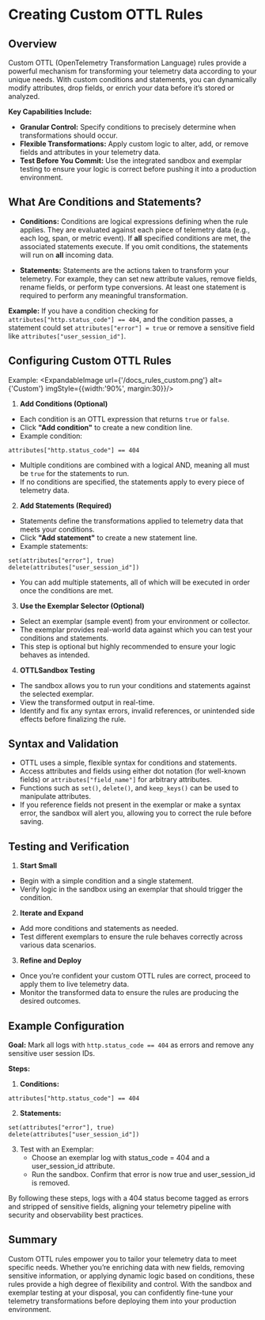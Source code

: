 
# Creating Custom OTTL Rules

## Overview

Custom OTTL (OpenTelemetry Transformation Language) rules provide a powerful mechanism for transforming your telemetry data according to your unique needs. With custom conditions and statements, you can dynamically modify attributes, drop fields, or enrich your data before it’s stored or analyzed.

**Key Capabilities Include:**
- **Granular Control:** Specify conditions to precisely determine when transformations should occur.
- **Flexible Transformations:** Apply custom logic to alter, add, or remove fields and attributes in your telemetry data.
- **Test Before You Commit:** Use the integrated sandbox and exemplar testing to ensure your logic is correct before pushing it into a production environment.

## What Are Conditions and Statements?

- **Conditions:** Conditions are logical expressions defining when the rule applies. They are evaluated against each piece of telemetry data (e.g., each log, span, or metric event). If **all** specified conditions are met, the associated statements execute. If you omit conditions, the statements will run on **all** incoming data.

- **Statements:** Statements are the actions taken to transform your telemetry. For example, they can set new attribute values, remove fields, rename fields, or perform type conversions. At least one statement is required to perform any meaningful transformation.

**Example:**
If you have a condition checking for `attributes["http.status_code"] == 404`, and the condition passes, a statement could set `attributes["error"] = true` or remove a sensitive field like `attributes["user_session_id"]`.

## Configuring Custom OTTL Rules
Example:
<ExpandableImage url={'/docs_rules_custom.png'} alt={'Custom'} imgStyle={{width:'90%', margin:30}}/>

1. **Add Conditions (Optional)**
- Each condition is an OTTL expression that returns `true` or `false`.
- Click **"Add condition"** to create a new condition line.
- Example condition:
```ottl
attributes["http.status_code"] == 404
```
- Multiple conditions are combined with a logical AND, meaning all must be `true` for the statements to run.
- If no conditions are specified, the statements apply to every piece of telemetry data.

2. **Add Statements (Required)**
- Statements define the transformations applied to telemetry data that meets your conditions.
- Click **"Add statement"** to create a new statement line.
- Example statements:
```ottl
set(attributes["error"], true)
delete(attributes["user_session_id"])
```
- You can add multiple statements, all of which will be executed in order once the conditions are met.

3. **Use the Exemplar Selector (Optional)**
- Select an exemplar (sample event) from your environment or collector.
- The exemplar provides real-world data against which you can test your conditions and statements.
- This step is optional but highly recommended to ensure your logic behaves as intended.

4. **OTTLSandbox Testing**
- The sandbox allows you to run your conditions and statements against the selected exemplar.
- View the transformed output in real-time.
- Identify and fix any syntax errors, invalid references, or unintended side effects before finalizing the rule.

## Syntax and Validation

- OTTL uses a simple, flexible syntax for conditions and statements.
- Access attributes and fields using either dot notation (for well-known fields) or `attributes["field_name"]` for arbitrary attributes.
- Functions such as `set()`, `delete()`, and `keep_keys()` can be used to manipulate attributes.
- If you reference fields not present in the exemplar or make a syntax error, the sandbox will alert you, allowing you to correct the rule before saving.

## Testing and Verification

1. **Start Small**
- Begin with a simple condition and a single statement.
- Verify logic in the sandbox using an exemplar that should trigger the condition.

2. **Iterate and Expand**
- Add more conditions and statements as needed.
- Test different exemplars to ensure the rule behaves correctly across various data scenarios.

3. **Refine and Deploy**
- Once you’re confident your custom OTTL rules are correct, proceed to apply them to live telemetry data.
- Monitor the transformed data to ensure the rules are producing the desired outcomes.

## Example Configuration

**Goal:**
Mark all logs with `http.status_code == 404` as errors and remove any sensitive user session IDs.

**Steps:**
1. **Conditions:**
```ottl
attributes["http.status_code"] == 404
```
2. **Statements:**
```ottl
set(attributes["error"], true)
delete(attributes["user_session_id"])
```
3.	Test with an Exemplar:
	- Choose an exemplar log with status_code = 404 and a user_session_id attribute.
	- Run the sandbox. Confirm that error is now true and user_session_id is removed.

By following these steps, logs with a 404 status become tagged as errors and stripped of sensitive fields, aligning your telemetry pipeline with security and observability best practices.

## Summary

Custom OTTL rules empower you to tailor your telemetry data to meet specific needs. Whether you’re enriching data with new fields, removing sensitive information, or applying dynamic logic based on conditions, these rules provide a high degree of flexibility and control. With the sandbox and exemplar testing at your disposal, you can confidently fine-tune your telemetry transformations before deploying them into your production environment.
